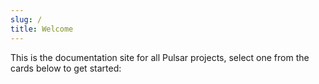 ```yaml
---
slug: /
title: Welcome
---
```


This is the documentation site for all Pulsar projects, select one from the cards below to get started: